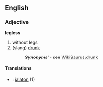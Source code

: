 ==English==
===Adjective===
'''legless'''
#without legs
#(slang) [[drunk]]
#:'''''Synonyms'''''' - see [[WikiSaurus:drunk]]

====Translations====
*{{msg:fi}}: [[jalaton]] (1)